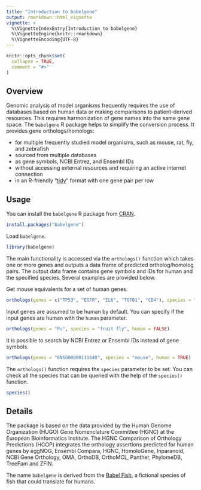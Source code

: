 ```yaml
---
title: "Introduction to babelgene"
output: rmarkdown::html_vignette
vignette: >
  %\VignetteIndexEntry{Introduction to babelgene}
  %\VignetteEngine{knitr::rmarkdown}
  %\VignetteEncoding{UTF-8}
---
```


```r
knitr::opts_chunk$set(
  collapse = TRUE,
  comment = "#>"
)
```

## Overview

Genomic analysis of model organisms frequently requires the use of databases based on human data or making comparisons to patient-derived resources.
This requires harmonization of gene names into the same gene space.
The `babelgene` R package helps to simplify the conversion process.
It provides gene orthologs/homologs:

* for multiple frequently studied model organisms, such as mouse, rat, fly, and zebrafish
* sourced from multiple databases
* as gene symbols, NCBI Entrez, and Ensembl IDs
* without accessing external resources and requiring an active internet connection
* in an R-friendly "[tidy](https://r4ds.had.co.nz/tidy-data.html)" format with one gene pair per row

## Usage

You can install the `babelgene` R package from [CRAN](https://cran.r-project.org/package=babelgene).

```r
install.packages("babelgene")
```

Load `babelgene`.

```r
library(babelgene)
```

The main functionality is accessed via the `orthologs()` function which takes one or more genes and outputs a data frame of predicted ortholog/homolog pairs.
The output data frame contains gene symbols and IDs for human and the specified species.
Several examples are provided below.

Get mouse equivalents for a set of human genes.

```r
orthologs(genes = c("TP53", "EGFR", "IL6", "TGFB1", "CD4"), species = "mouse")
```

Input genes are assumed to be human by default.
You can specify if the input genes are human with the `human` parameter.

```r
orthologs(genes = "Pu", species = "fruit fly", human = FALSE)
```

It is possible to search by NCBI Entrez or Ensembl IDs instead of gene symbols.

```r
orthologs(genes = "ENSG00000111640", species = "mouse", human = TRUE)
```

The `orthologs()` function requires the `species` parameter to be set.
You can check all the species that can be queried with the help of the `species()` function.

```r
species()
```

## Details

The package is based on the data provided by the Human Genome Organization (HUGO) Gene Nomenclature Committee (HGNC) at the European Bioinformatics Institute.
The HGNC Comparison of Orthology Predictions (HCOP) integrates the orthology assertions predicted for human genes by eggNOG, Ensembl Compara, HGNC, HomoloGene, Inparanoid, NCBI Gene Orthology, OMA, OrthoDB, OrthoMCL, Panther, PhylomeDB, TreeFam and ZFIN.

The name `babelgene` is derived from the [Babel Fish](https://en.wikipedia.org/wiki/Babel_fish), a fictional species of fish that could translate for humans.
